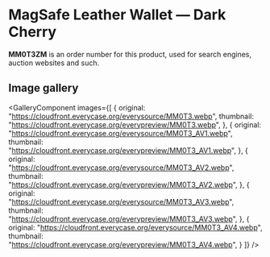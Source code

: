 
# MagSafe Leather Wallet — Dark Cherry

<Callout type='info' emoji='👉🏻'>**MM0T3ZM** is an order number for this product, used for search engines, auction websites and such.</Callout>

## Image gallery

<GalleryComponent
    images={[
      {
        original: "https://cloudfront.everycase.org/everysource/MM0T3.webp",
        thumbnail: "https://cloudfront.everycase.org/everypreview/MM0T3.webp",
      },
      {
        original: "https://cloudfront.everycase.org/everysource/MM0T3_AV1.webp",
        thumbnail: "https://cloudfront.everycase.org/everypreview/MM0T3_AV1.webp",
      },
      {
        original: "https://cloudfront.everycase.org/everysource/MM0T3_AV2.webp",
        thumbnail: "https://cloudfront.everycase.org/everypreview/MM0T3_AV2.webp",
      },
      {
        original: "https://cloudfront.everycase.org/everysource/MM0T3_AV3.webp",
        thumbnail: "https://cloudfront.everycase.org/everypreview/MM0T3_AV3.webp",
      },
      {
        original: "https://cloudfront.everycase.org/everysource/MM0T3_AV4.webp",
        thumbnail: "https://cloudfront.everycase.org/everypreview/MM0T3_AV4.webp",
      }
    ]}
  />
